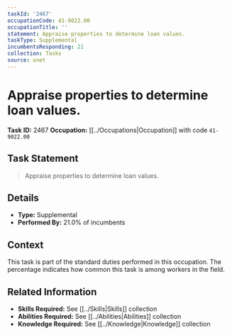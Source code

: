 ```yaml
---
taskId: '2467'
occupationCode: 41-9022.00
occupationTitle: ''
statement: Appraise properties to determine loan values.
taskType: Supplemental
incumbentsResponding: 21
collection: Tasks
source: onet
---
```

# Appraise properties to determine loan values.

**Task ID:** 2467
**Occupation:** [[../Occupations|Occupation]] with code `41-9022.00`

## Task Statement

> Appraise properties to determine loan values.

## Details

- **Type:** Supplemental
- **Performed By:** 21.0% of incumbents

## Context

This task is part of the standard duties performed in this occupation. The percentage indicates how common this task is among workers in the field.

## Related Information

- **Skills Required:** See [[../Skills|Skills]] collection
- **Abilities Required:** See [[../Abilities|Abilities]] collection
- **Knowledge Required:** See [[../Knowledge|Knowledge]] collection
